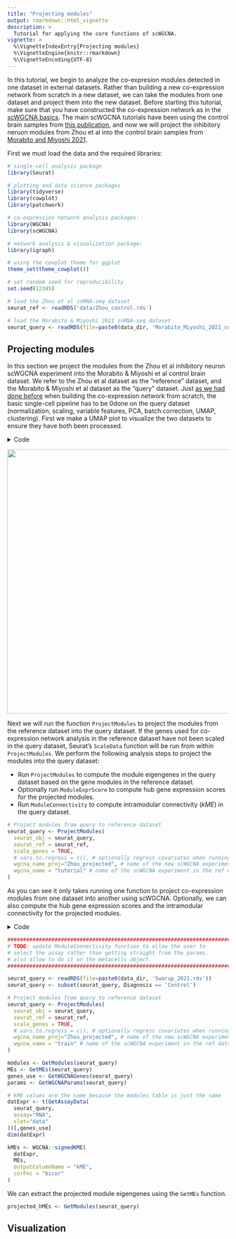 ```yaml
---
title: "Projecting modules"
output: rmarkdown::html_vignette
description: >
  Tutorial for applying the core functions of scWGCNA.
vignette: >
  %\VignetteIndexEntry{Projecting modules}
  %\VignetteEngine{knitr::rmarkdown}
  %\VignetteEncoding{UTF-8}
---
```


In this tutorial, we begin to analyze the co-expresion modules detected in one
dataset in external datasets. Rather than building a new co-expression network
from scratch in a new dataset, we can take the modules from one dataset and project
them into the new dataset. Before starting this tutorial, make sure that you
have constructed the co-expression network as in the [scWGCNA basics](articles/basics_tutorial.html). The main scWGCNA tutorials have been using the control
brain samples from [this publication](https://www.nature.com/articles/s41591-019-0695-9),
and now we will project the inhibitory neruon modules from Zhou et al into the
control brain samples from [Morabito and Miyoshi 2021](https://doi.org/10.1038/s41588-021-00894-z).

First we must load the data and the required libraries:
```r

# single-cell analysis package
library(Seurat)

# plotting and data science packages
library(tidyverse)
library(cowplot)
library(patchwork)

# co-expression network analysis packages:
library(WGCNA)
library(scWGCNA)

# network analysis & visualization package:
library(igraph)

# using the cowplot theme for ggplot
theme_set(theme_cowplot())

# set random seed for reproducibility
set.seed(12345)

# load the Zhou et al snRNA-seq dataset
seurat_ref <- readRDS('data/Zhou_control.rds')

# load the Morabito & Miyoshi 2021 snRNA-seq dataset
seurat_query <- readRDS(file=paste0(data_dir, 'Morabito_Miyoshi_2021_control.rds'))

```

## Projecting modules

In this section we project the modules from the Zhou et al inhibitory neuron
scWGCNA experiment into the Morabito & Miyoshi et al control brain dataset. We
refer to the Zhou et al dataset as the "reference" dataset, and the Morabito & Miyoshi
et al dataset as the "query" dataset. Just [as we had done before](basic_tutorial.html) when building the co-expression network from scratch, the basic single-cell pipeline
has to be 0done on the query dataset (normalization, scaling, variable features, PCA, batch correction, UMAP, clustering).
First we make a UMAP plot to visualize the two datasets to ensure they have both
been processed.

<details> <summary> Code </summary>
```r

p1 <- DimPlot(seurat_ref, group.by='cell_type', label=TRUE) +
   umap_theme() +
   ggtitle('Zhou') +
   NoLegend()

p2 <- DimPlot(seurat_query, group.by='cell_type', label=TRUE) +
   umap_theme() +
   ggtitle('Morabito & Miyoshi') +
   NoLegend()

p1 | p2

```
</details>

<img src="figures/projection/compare_umaps.png" width="600" height="600">

Next we will run the function `ProjectModules` to project the modules from
the reference dataset into the query dataset. If the genes used for
co-expression network analysis in the reference dataset have not been scaled
in the query dataset, Seurat's `ScaleData` function will be run from within
`ProjectModules`. We perform the following analysis steps to project the modules into the query dataset:

* Run `ProjectModules` to compute the module eigengenes in the query dataset
  based on the gene modules in the reference dataset.
* Optionally run `ModuleExprScore` to compute hub gene expression scores for
  the projected modules.
* Run `ModuleConnectivity` to compute intramodular connectivity (*kME*) in the
  query dataset.

```r

# Project modules from query to reference dataset
seurat_query <- ProjectModules(
  seurat_obj = seurat_query,
  seurat_ref = seurat_ref,
  scale_genes = TRUE,
  # vars.to.regress = c(), # optionally regress covariates when running ScaleData
  wgcna_name_proj="Zhou_projected", # name of the new scWGCNA experiment in the query dataset
  wgcna_name = "tutorial" # name of the scWGCNA experiment in the ref dataset
)

```


As you can see it only takes running one function to project co-expression modules
from one dataset into another using scWGCNA. Optionally, we can also compute the
hub gene expression scores and the intramodular connectivity for the projected modules.


<details> <summary> Code </summary>
```r
# compute module hub gene expression scores for projected modules:
seurat_query <- ModuleExprScore(
  seurat_query,
  n_genes = 25,
  method='Seurat'
)

# compute intramodular connectivity
seurat_query <- ModuleConnectivity(seurat_query)

```
</details>

```r

################################################################################
# TODO: update ModuleConnectivity function to allow the user to
# select the assay rather than getting straight from the params.
# also allow to do it on the metacells object.
################################################################################

seurat_query <- readRDS(file=paste0(data_dir, 'Swarup_2021.rds'))
seurat_query <- subset(seurat_query, Diagnosis == 'Control')

# Project modules from query to reference dataset
seurat_query <- ProjectModules(
  seurat_obj = seurat_query,
  seurat_ref = seurat_ref,
  scale_genes = TRUE,
  # vars.to.regress = c(), # optionally regress covariates when running ScaleData
  wgcna_name_proj="Zhou_projected", # name of the new scWGCNA experiment in the query dataset
  wgcna_name = "train" # name of the scWGCNA experiment in the ref dataset
)

modules <- GetModules(seurat_query)
MEs <- GetMEs(seurat_query)
genes_use <- GetWGCNAGenes(seurat_query)
params <- GetWGCNAParams(seurat_query)

# kME values are the same because the modules table is just the same
datExpr <- t(GetAssayData(
  seurat_query,
  assay="RNA",
  slot="data"
))[,genes_use]
dim(datExpr)

kMEs <- WGCNA::signedKME(
  datExpr,
  MEs,
  outputColumnName = "kME",
  corFnc = "bicor"
)

```

We can extract the projected module eigengenes using the `GetMEs` function.

```r

projected_hMEs <- GetModules(seurat_query)

```

## Visualization

